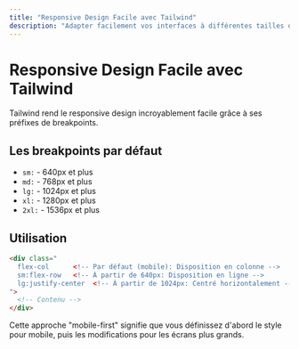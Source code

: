 ```yaml
---
title: "Responsive Design Facile avec Tailwind"
description: "Adapter facilement vos interfaces à différentes tailles d'écran"
---
```


# Responsive Design Facile avec Tailwind

Tailwind rend le responsive design incroyablement facile grâce à ses préfixes de breakpoints.

## Les breakpoints par défaut

- `sm:` - 640px et plus
- `md:` - 768px et plus
- `lg:` - 1024px et plus
- `xl:` - 1280px et plus
- `2xl:` - 1536px et plus

## Utilisation

```html
<div class="
  flex-col      <!-- Par défaut (mobile): Disposition en colonne -->
  sm:flex-row   <!-- À partir de 640px: Disposition en ligne -->
  lg:justify-center  <!-- À partir de 1024px: Centré horizontalement -->
">
  <!-- Contenu -->
</div>
```

Cette approche "mobile-first" signifie que vous définissez d'abord le style pour mobile, puis les modifications pour les écrans plus grands.
